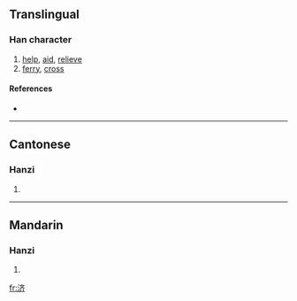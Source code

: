 {{also|濟|済}}
==Translingual==

===Han character===
{{Han char|rn=85|rad=水|as=06|sn=9|four=|canj=水卜大中 (EYKL)}}

# [[help]], [[aid]], [[relieve]]
# [[ferry]], [[cross]]

====References====
* {{Han ref|kx=0623.171|hdz=31615.040|uh=6D4E|ud=27982}}

----

==Cantonese==

===Hanzi===
{{yue-hanzi|jyut=|y=jai2, jai3|tra=濟}}

# {{defn|Cantonese}}

----

==Mandarin==

===Hanzi===
{{cmn-hanzi|tra=濟|pin=[[jì]] ([[ji4]])|wg=chi<sup>4</sup>}}

# {{defn|Mandarin}}

[[fr:济]]